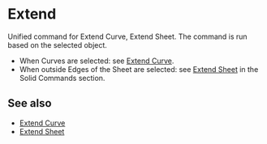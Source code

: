 
# Extend

<Reference shortcut="" command="Extend" button="" />

Unified command for Extend Curve, Extend Sheet. The command is run based on the selected object.
   - When Curves are selected: see [Extend Curve](./extend-curve).
   - When outside Edges of the Sheet are selected: see [Extend Sheet](../solid/extend-sheet) in the Solid Commands section.

## See also
- [Extend Curve](./extend-curve)
- [Extend Sheet](../solid/extend-sheet)